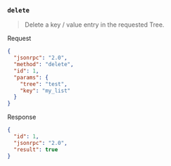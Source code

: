 ### `delete`

> Delete a key / value entry in the requested Tree.

Request
```json
{
  "jsonrpc": "2.0",
  "method": "delete",
  "id": 1,
  "params": {
    "tree": "test",
    "key": "my_list"
  }
}
```

Response
```json
{
  "id": 1,
  "jsonrpc": "2.0",
  "result": true
}
```